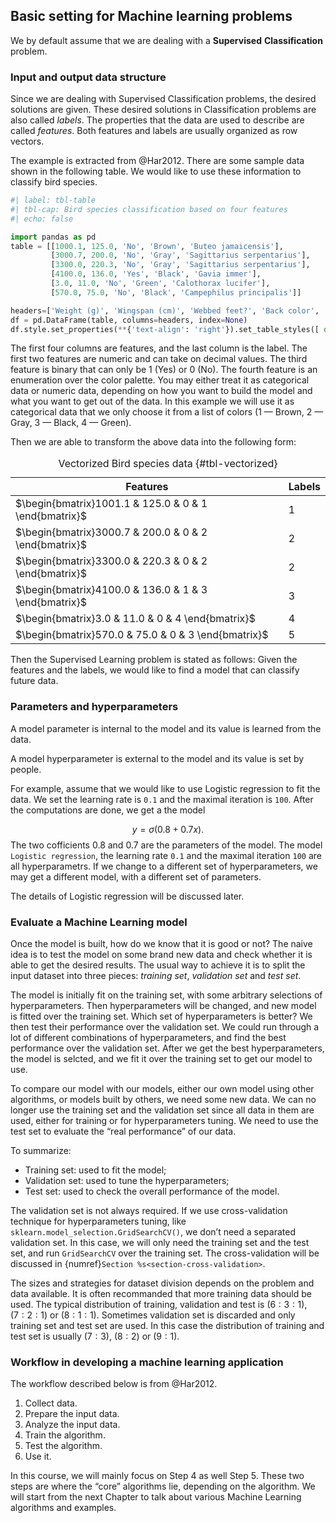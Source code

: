 ## Basic setting for Machine learning problems


::: {.callout-note}
We by default assume that we are dealing with a **Supervised** **Classification** problem.
:::


### Input and output data structure
Since we are dealing with Supervised Classification problems, the desired solutions are given. These desired solutions in Classification problems are also called *labels*. The properties that the data are used to describe are called *features*. Both features and labels are usually organized as row vectors. 


:::{#exm-} 
The example is extracted from @Har2012. There are some sample data shown in the following table. We would like to use these information to classify bird species.


```python
#| label: tbl-table
#| tbl-cap: Bird species classification based on four features
#| echo: false

import pandas as pd
table = [[1000.1, 125.0, 'No', 'Brown', 'Buteo jamaicensis'],
         [3000.7, 200.0, 'No', 'Gray', 'Sagittarius serpentarius'],
         [3300.0, 220.3, 'No', 'Gray', 'Sagittarius serpentarius'],
         [4100.0, 136.0, 'Yes', 'Black', 'Gavia immer'],
         [3.0, 11.0, 'No', 'Green', 'Calothorax lucifer'],
         [570.0, 75.0, 'No', 'Black', 'Campephilus principalis']]

headers=['Weight (g)', 'Wingspan (cm)', 'Webbed feet?', 'Back color', 'Species']
df = pd.DataFrame(table, columns=headers, index=None)
df.style.set_properties(**{'text-align': 'right'}).set_table_styles([ dict(selector='th', props=[('text-align', 'right')] ) ]).hide(axis="index")
```

The first four columns are features, and the last column is the label. The first two features are numeric and can take on decimal values. The third feature is binary that can only be $1$ (Yes) or $0$ (No). The fourth feature is an enumeration over the color palette. You may either treat it as categorical data or numeric data, depending on how you want to build the model and what you want to get out of the data. In this example we will use it as categorical data that we only choose it from a list of colors ($1$ --- Brown, $2$ --- Gray, $3$ --- Black, $4$ --- Green). 

Then we are able to transform the above data into the following form:

| Features | Labels | 
|-----|-----|
| $\begin{bmatrix}1001.1 & 125.0 & 0 & 1 \end{bmatrix}$   | $1$    |
| $\begin{bmatrix}3000.7 & 200.0 & 0 & 2 \end{bmatrix}$    | $2$    |
| $\begin{bmatrix}3300.0 & 220.3 & 0 & 2 \end{bmatrix}$    | $2$  |
| $\begin{bmatrix}4100.0 & 136.0 & 1 & 3 \end{bmatrix}$    | $3$    |
| $\begin{bmatrix}3.0 & 11.0 & 0 & 4 \end{bmatrix}$    | $4$    |
| $\begin{bmatrix}570.0 & 75.0 & 0 & 3 \end{bmatrix}$    | $5$    |

: Vectorized Bird species data {#tbl-vectorized}


Then the Supervised Learning problem is stated as follows: Given the features and the labels, we would like to find a model that can classify future data.

:::


### Parameters and hyperparameters
A model parameter is internal to the model and its value is learned from the data. 

A model hyperparameter is external to the model and its value is set by people.

For example, assume that we would like to use Logistic regression to fit the data. We set the learning rate is `0.1` and the maximal iteration is `100`. After the computations are done, we get a the model 

$$
y = \sigma(0.8+0.7x).
$$
The two cofficients $0.8$ and $0.7$ are the parameters of the model. The model `Logistic regression`, the learning rate `0.1` and the maximal iteration `100` are all hyperparametrs. If we change to a different set of hyperparameters, we may get a different model, with a different set of parameters.

The details of Logistic regression will be discussed later.

### Evaluate a Machine Learning model
Once the model is built, how do we know that it is good or not? The naive idea is to test the model on some brand new data and check whether it is able to get the desired results. The usual way to achieve it is to split the input dataset into three pieces: *training set*, *validation set* and *test set*.

The model is initially fit on the training set, with some arbitrary selections of hyperparameters. Then hyperparameters will be changed, and new model is fitted over the training set. Which set of hyperparameters is better? We then test their performance over the validation set. We could run through a lot of different combinations of hyperparameters, and find the best performance over the validation set. After we get the best hyperparameters, the model is selcted, and we fit it over the training set to get our model to use.

To compare our model with our models, either our own model using other algorithms, or models built by others, we need some new data. We can no longer use the training set and the validation set since all data in them are used, either for training or for hyperparameters tuning. We need to use the test set to evaluate the "real performance" of our data.

To summarize: 

- Training set: used to fit the model;
- Validation set: used to tune the hyperparameters;
- Test set: used to check the overall performance of the model.

The validation set is not always required. If we use cross-validation technique for hyperparameters tuning, like `sklearn.model_selection.GridSearchCV()`, we don't need a separated validation set. In this case, we will only need the training set and the test set, and run `GridSearchCV` over the training set. The cross-validation will be discussed in {numref}`Section %s<section-cross-validation>`. 

The sizes and strategies for dataset division depends on the problem and data available. It is often recommanded that more training data should be used. The typical distribution of training, validation and test is $(6:3:1)$, $(7:2:1)$ or $(8:1:1)$. Sometimes validation set is discarded and only training set and test set are used. In this case the distribution of training and test set is usually $(7:3)$, $(8:2)$ or $(9:1)$.


### Workflow in developing a machine learning application

The workflow described below is from @Har2012.

1. Collect data.
2. Prepare the input data.
3. Analyze the input data.
4. Train the algorithm.
5. Test the algorithm.
6. Use it.

In this course, we will mainly focus on Step 4 as well Step 5. These two steps are where the "core" algorithms lie, depending on the algorithm. We will start from the next Chapter to talk about various Machine Learning algorithms and examples.


<!-- 
## Output data structure

### Binary Classification Problem
When there are only one class, and all we care about is whether a data point belongs to this class or not, we call this type of problem **binary classification** problem. 

In this case, the desired output for each data point is either $1$ or $0$, where $1$ means "belonging to this class" and $0$ means "not belonging to this class".

If there are two classes, we can still use the idea of binary classification to study the problem. We choose one class as our focus. When the data point belongs to the other class, we can simply say it does belong to the class we choose.

### $0$ and $1$
In many cases the desired output is either $0$ or $1$, while the output of the model is a real number between $0$ and $1$. In this case, the output of the model is interpreted as the probability for the data to be in the specific class. When we use this model, we simply choose the class that has the highest probability and claim that the data is belonging to this class. 

In the binary case, the above method can be stated in another way. We choose a threshold, and treat those whose probability are above the threshold to be in the class, and others not. The default value for the threshold is $0.5$, and in this case the method is just a special case for the previous method. 

### One-hot coding -->
